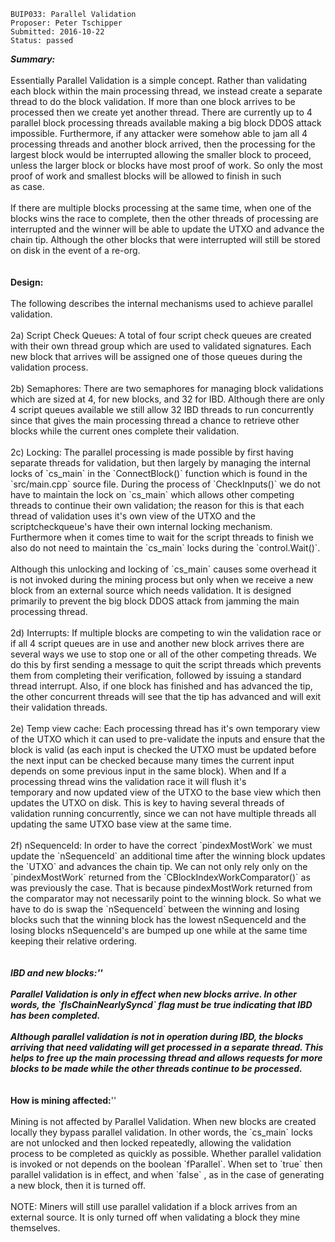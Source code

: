 <pre>
BUIP033: Parallel Validation
Proposer: Peter Tschipper
Submitted: 2016-10-22
Status: passed
</pre>

'''''Summary:'''''<br />
<br />
Essentially Parallel Validation is a simple concept. Rather than validating each block within the main processing thread, we instead create a separate thread to do the block validation. If more than one block arrives to be processed then we create yet another thread. There are currently up to 4 parallel block processing threads available making a big block DDOS attack impossible. Furthermore, if any attacker were somehow able to jam all 4 processing threads and another block arrived, then the processing for the largest block would be interrupted allowing the smaller block to proceed, unless the larger block or blocks have most proof of work. So only the most proof of work and smallest blocks will be allowed to finish in such<br />
as case.<br />
<br />
If there are multiple blocks processing at the same time, when one of the blocks wins the race to complete, then the other threads of processing are interrupted and the winner will be able to update the UTXO and advance the chain tip. Although the other blocks that were interrupted will still be stored on disk in the event of a re-org.<br />
<br />
<br />
'''Design:'''<br />
<br />
The following describes the internal mechanisms used to achieve parallel validation.<br />
<br />
2a) Script Check Queues: A total of four script check queues are created with their own thread group which are used to validated signatures. Each new block that arrives will be assigned one of those queues during the validation process.<br />
<br />
2b) Semaphores: There are two semaphores for managing block validations which are sized at 4, for new blocks, and 32 for IBD. Although there are only 4 script queues available we still allow 32 IBD threads to run concurrently since that gives the main processing thread a chance to retrieve other blocks while the current ones complete their validation.<br />
<br />
2c) Locking: The parallel processing is made possible by first having separate threads for validation, but then largely by managing the internal locks of `cs_main` in the `ConnectBlock()` function which is found in the `src/main.cpp` source file. During the process of `CheckInputs()` we do not have to maintain the lock on `cs_main` which allows other competing threads to continue their own validation; the reason for this is that each thread of validation uses it's own view of the UTXO and the scriptcheckqueue's have their own internal locking mechanism. Furthermore when it comes time to wait for the script threads to finish we also do not need to maintain the `cs_main` locks during the `control.Wait()`.<br />
<br />
Although this unlocking and locking of `cs_main` causes some overhead it is not invoked during the mining process but only when we receive a new block from an external source which needs validation. It is designed primarily to prevent the big block DDOS attack from jamming the main processing thread.<br />
<br />
2d) Interrupts: If multiple blocks are competing to win the validation race or if all 4 script queues are in use and another new block arrives there are several ways we use to stop one or all of the other competing threads. We do this by first sending a message to quit the script threads which prevents them from completing their verification, followed by issuing a standard thread interrupt. Also, if one block has finished and has advanced the tip, the other concurrent threads will see that the tip has advanced and will exit their validation threads.<br />
<br />
2e) Temp view cache: Each processing thread has it's own temporary view of the UTXO which it can used to pre-validate the inputs and ensure that the block is valid (as each input is checked the UTXO must be updated before the next input can be checked because many times the current input depends on some previous input in the same block). When and If a processing thread wins the validation race it will flush it's<br />
temporary and now updated view of the UTXO to the base view which then updates the UTXO on disk. This is key to having several threads of validation running concurrently, since we can not have multiple threads all updating the same UTXO base view at the same time.<br />
<br />
2f) nSequenceId: In order to have the correct `pindexMostWork` we must update the `nSequenceId` an additional time after the winning block updates the `UTXO` and advances the chain tip. We can not only rely only on the `pindexMostWork` returned from the `CBlockIndexWorkComparator()` as was previously the case. That is because pindexMostWork returned from the comparator may not necessarily point to the winning block. So what we have to do is swap the `nSequenceId` between the winning and losing blocks such that the winning block has the lowest nSequenceId and the losing blocks nSequenceId's are bumped up one while at the same time keeping their relative ordering.<br />
<br />
<br />
'''''IBD and new blocks:'''''<br />
<br />
Parallel Validation is only in effect when new blocks arrive. In other words, the `fIsChainNearlySyncd` flag must be true indicating that IBD has been completed.<br />
<br />
Although parallel validation is not in operation during IBD, the blocks arriving that need validating will get processed in a separate thread. This helps to free up the main processing thread and allows requests for more blocks to be made while the other threads continue to be processed.<br />
<br />
<br />
'''''How is mining affected:'''''<br />
<br />
Mining is not affected by Parallel Validation. When new blocks are created locally they bypass parallel validation. In other words, the `cs_main` locks are not unlocked and then locked repeatedly, allowing the validation process to be completed as quickly as possible. Whether parallel validation is invoked or not depends on the boolean `fParallel`. When set to `true` then parallel validation is in effect, and when `false` , as in the case of generating a new block, then it is turned off.<br />
<br />
NOTE: Miners will still use parallel validation if a block arrives from an external source. It is only turned off when validating a block they mine themselves.
